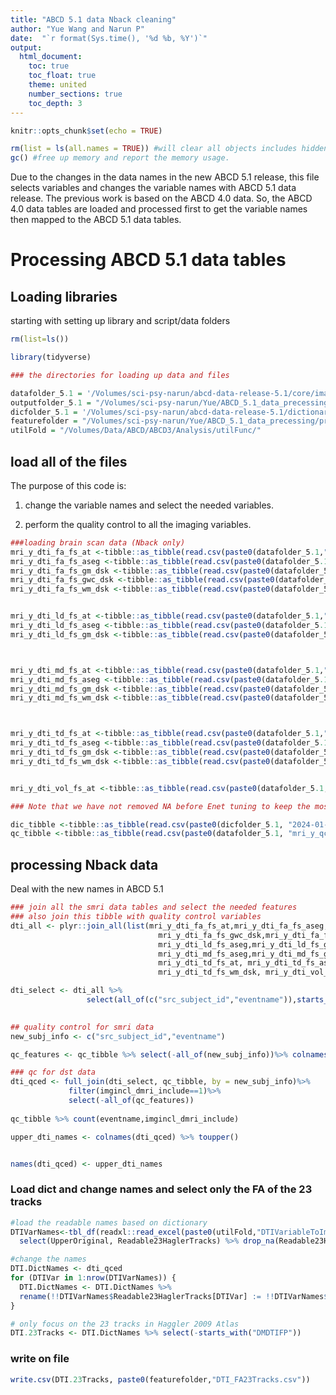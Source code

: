```yaml
---
title: "ABCD 5.1 data Nback cleaning"
author: "Yue Wang and Narun P"
date:  "`r format(Sys.time(), '%d %b, %Y')`"
output: 
  html_document:
    toc: true
    toc_float: true
    theme: united
    number_sections: true
    toc_depth: 3
---
```


```r
knitr::opts_chunk$set(echo = TRUE)
```


```r
rm(list = ls(all.names = TRUE)) #will clear all objects includes hidden objects.
gc() #free up memory and report the memory usage.
```

Due to the changes in the data names in the new ABCD 5.1 release, this file selects variables and changes the variable names with ABCD 5.1 data release. The previous work is based on the ABCD 4.0 data. So, the ABCD 4.0 data tables are loaded and processed first to get the variable names then mapped to the ABCD 5.1 data tables.




# Processing ABCD 5.1 data tables

## Loading libraries

starting with setting up library and script/data folders

```r
rm(list=ls())

library(tidyverse)

```

```r
### the directories for loading up data and files

datafolder_5.1 = '/Volumes/sci-psy-narun/abcd-data-release-5.1/core/imaging/'
outputfolder_5.1 = "/Volumes/sci-psy-narun/Yue/ABCD_5.1_data_precessing/processed_data/"
dicfolder_5.1 = '/Volumes/sci-psy-narun/abcd-data-release-5.1/dictionary/'
featurefolder = "/Volumes/sci-psy-narun/Yue/ABCD_5.1_data_precessing/processed_data/"
utilFold = "/Volumes/Data/ABCD/ABCD3/Analysis/utilFunc/"
```


## load all of the files

The purpose of this code is:

1. change the variable names and select the needed variables.

2. perform the quality control to all the imaging variables.

```r
###loading brain scan data (Nback only)
mri_y_dti_fa_fs_at <-tibble::as_tibble(read.csv(paste0(datafolder_5.1,"mri_y_dti_fa_fs_at.csv"))) 
mri_y_dti_fa_fs_aseg <-tibble::as_tibble(read.csv(paste0(datafolder_5.1,"mri_y_dti_fa_fs_aseg.csv"))) 
mri_y_dti_fa_fs_gm_dsk <-tibble::as_tibble(read.csv(paste0(datafolder_5.1,"mri_y_dti_fa_fs_gm_dsk.csv"))) 
mri_y_dti_fa_fs_gwc_dsk <-tibble::as_tibble(read.csv(paste0(datafolder_5.1,"mri_y_dti_fa_fs_gwc_dsk.csv"))) 
mri_y_dti_fa_fs_wm_dsk <-tibble::as_tibble(read.csv(paste0(datafolder_5.1,"mri_y_dti_fa_fs_wm_dsk.csv"))) 


mri_y_dti_ld_fs_at <-tibble::as_tibble(read.csv(paste0(datafolder_5.1,"mri_y_dti_ld_fs_at.csv"))) 
mri_y_dti_ld_fs_aseg <-tibble::as_tibble(read.csv(paste0(datafolder_5.1,"mri_y_dti_ld_fs_aseg.csv"))) 
mri_y_dti_ld_fs_gm_dsk <-tibble::as_tibble(read.csv(paste0(datafolder_5.1,"mri_y_dti_ld_fs_gm_dsk.csv"))) 



mri_y_dti_md_fs_at <-tibble::as_tibble(read.csv(paste0(datafolder_5.1,"mri_y_dti_md_fs_at.csv"))) 
mri_y_dti_md_fs_aseg <-tibble::as_tibble(read.csv(paste0(datafolder_5.1,"mri_y_dti_md_fs_aseg.csv"))) 
mri_y_dti_md_fs_gm_dsk <-tibble::as_tibble(read.csv(paste0(datafolder_5.1,"mri_y_dti_md_fs_gm_dsk.csv"))) 
mri_y_dti_md_fs_wm_dsk <-tibble::as_tibble(read.csv(paste0(datafolder_5.1,"mri_y_dti_md_fs_wm_dsk.csv"))) 



mri_y_dti_td_fs_at <-tibble::as_tibble(read.csv(paste0(datafolder_5.1,"mri_y_dti_td_fs_at.csv"))) 
mri_y_dti_td_fs_aseg <-tibble::as_tibble(read.csv(paste0(datafolder_5.1,"mri_y_dti_td_fs_aseg.csv"))) 
mri_y_dti_td_fs_gm_dsk <-tibble::as_tibble(read.csv(paste0(datafolder_5.1,"mri_y_dti_td_fs_gm_dsk.csv"))) 
mri_y_dti_td_fs_wm_dsk <-tibble::as_tibble(read.csv(paste0(datafolder_5.1,"mri_y_dti_td_fs_wm_dsk.csv"))) 


mri_y_dti_vol_fs_at <-tibble::as_tibble(read.csv(paste0(datafolder_5.1,"mri_y_dti_vol_fs_at.csv"))) 

### Note that we have not removed NA before Enet tuning to keep the most number of participants

dic_tibble <-tibble::as_tibble(read.csv(paste0(dicfolder_5.1, "2024-01-23_03_20_38.681784-ABCD_Data_Dictionary.csv"))) 
qc_tibble <-tibble::as_tibble(read.csv(paste0(datafolder_5.1, "mri_y_qc_incl.csv"))) 
```


## processing Nback data

 Deal with the new names in ABCD 5.1


```r
### join all the smri data tables and select the needed features 
### also join this tibble with quality control variables
dti_all <- plyr::join_all(list(mri_y_dti_fa_fs_at,mri_y_dti_fa_fs_aseg,mri_y_dti_fa_fs_gm_dsk,
                                 mri_y_dti_fa_fs_gwc_dsk,mri_y_dti_fa_fs_wm_dsk,mri_y_dti_ld_fs_at, 
                                 mri_y_dti_ld_fs_aseg,mri_y_dti_ld_fs_gm_dsk,mri_y_dti_md_fs_at,
                                 mri_y_dti_md_fs_aseg,mri_y_dti_md_fs_gm_dsk,mri_y_dti_md_fs_wm_dsk,
                                 mri_y_dti_td_fs_at, mri_y_dti_td_fs_aseg,mri_y_dti_td_fs_gm_dsk,
                                 mri_y_dti_td_fs_wm_dsk, mri_y_dti_vol_fs_at), by=c("src_subject_id","eventname" ), type='full')

dti_select <- dti_all %>%
                 select(all_of(c("src_subject_id","eventname")),starts_with("dmdtifp1_"))

 
## quality control for smri data
new_subj_info <- c("src_subject_id","eventname")  

qc_features <- qc_tibble %>% select(-all_of(new_subj_info))%>% colnames()

### qc for dst data
dti_qced <- full_join(dti_select, qc_tibble, by = new_subj_info)%>%
             filter(imgincl_dmri_include==1)%>%
             select(-all_of(qc_features))
             
qc_tibble %>% count(eventname,imgincl_dmri_include)

upper_dti_names <- colnames(dti_qced) %>% toupper() 


names(dti_qced) <- upper_dti_names

```



### Load dict and change names and select only the FA of the 23 tracks 

```r

#load the readable names based on dictionary
DTIVarNames<-tbl_df(readxl::read_excel(paste0(utilFold,"DTIVariableToImport.xlsx"))) %>% 
  select(UpperOriginal, Readable23HaglerTracks) %>% drop_na(Readable23HaglerTracks)

#change the names
DTI.DictNames <- dti_qced
for (DTIVar in 1:nrow(DTIVarNames)) {
  DTI.DictNames <- DTI.DictNames %>%
  rename(!!DTIVarNames$Readable23HaglerTracks[DTIVar] := !!DTIVarNames$UpperOriginal[DTIVar])
}

# only focus on the 23 tracks in Haggler 2009 Atlas
DTI.23Tracks <- DTI.DictNames %>% select(-starts_with("DMDTIFP"))

```

### write on file
```r

write.csv(DTI.23Tracks, paste0(featurefolder,"DTI_FA23Tracks.csv"))
```

